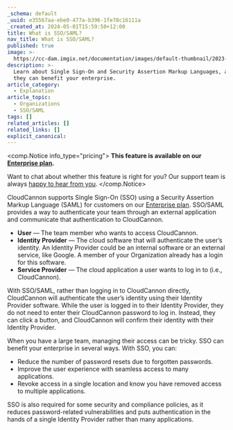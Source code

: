 ```yaml
---
_schema: default
_uuid: e35567aa-ebe0-477a-b396-1fe78c16111a
_created_at: 2024-05-01T15:59:50+12:00
title: What is SSO/SAML?
nav_title: What is SSO/SAML?
published: true
image: >-
  https://cc-dam.imgix.net/documentation/images/default-thumbnail/2023-Q4/CloudCannon-Documentation-Thumbnail.png
description: >-
  Learn about Single Sign-On and Security Assertion Markup Languages, and how
  they can benefit your enterprise.
article_category:
  - Explanation
article_topic:
  - Organizations
  - SSO/SAML
tags: []
related_articles: []
related_links: []
explicit_canonical:
---
```

<comp.Notice info_type="pricing">
  **This feature is available on our [Enterprise plan](/pricing/).**

  Want to chat about whether this feature is right for you? Our support team is always <a href="mailto:success@cloudcannon.com?subject=A%20question%20about%20SSO%2FSAML" rel="noreferrer">happy to hear from you</a>.
</comp.Notice>

CloudCannon supports Single Sign-On (SSO) using a Security Assertion Markup Language (SAML) for customers on our [Enterprise plan](/pricing/). SSO/SAML provides a way to authenticate your team through an external application and communicate that authentication to CloudCannon.

* **User** — The team member who wants to access CloudCannon.
* **Identity Provider** — The cloud software that will authenticate the user’s identity. An Identity Provider could be an internal software or an external service, like Google. A member of your Organization already has a login for this software.
* **Service Provider** — The cloud application a user wants to log in to (i.e., CloudCannon).

With SSO/SAML, rather than logging in to CloudCannon directly, CloudCannon will authenticate the user’s identity using their Identity Provider software. While the user is logged in to their Identity Provider, they do not need to enter their CloudCannon password to log in. Instead, they can click a button, and CloudCannon will confirm their identity with their Identity Provider.

When you have a large team, managing their access can be tricky. SSO can benefit your enterprise in several ways. With SSO, you can:

* Reduce the number of password resets due to forgotten passwords.
* Improve the user experience with seamless access to many applications.
* Revoke access in a single location and know you have removed access to multiple applications.

SSO is also required for some security and compliance policies, as it reduces password-related vulnerabilities and puts authentication in the hands of a single Identity Provider rather than many applications.